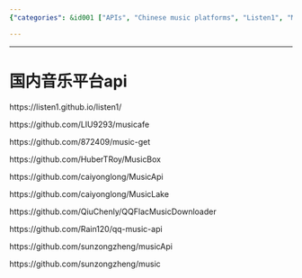 ```yaml
---
{"categories": &id001 ["APIs", "Chinese music platforms", "Listen1", "Musicafe", "MusicGet", "GitHub", "Repositories"], "category": "Music Platforms", "date": "2022-09-13 01:23:12", "description": "The article provides a comprehensive list of APIs and repositories associated with popular Chinese music platforms like Listen1, Musicafe, MusicGet, etc. It also includes links to their respective GitHub pages for users to delve deeper into these services.", "tags": *id001, "title": "Exploring Chinese Music Platform APIs and Repositories"}

---
```


------

# 国内音乐平台api

https://listen1.github.io/listen1/

https://github.com/LIU9293/musicafe

https://github.com/872409/music-get

https://github.com/HuberTRoy/MusicBox

https://github.com/caiyonglong/MusicApi

https://github.com/caiyonglong/MusicLake

https://github.com/QiuChenly/QQFlacMusicDownloader

https://github.com/Rain120/qq-music-api

https://github.com/sunzongzheng/musicApi

https://github.com/sunzongzheng/music

